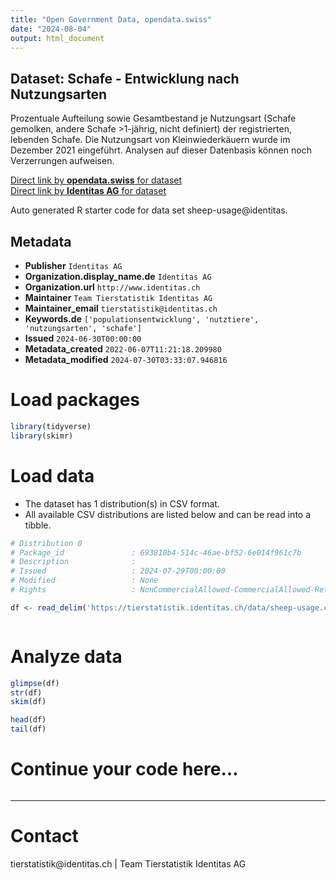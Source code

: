 ```yaml
---
title: "Open Government Data, opendata.swiss"
date: "2024-08-04"
output: html_document
---
```


## Dataset: Schafe - Entwicklung nach Nutzungsarten

Prozentuale Aufteilung sowie Gesamtbestand je Nutzungsart (Schafe gemolken, andere Schafe >1-jährig, nicht definiert) der registrierten, lebenden Schafe. Die Nutzungsart von Kleinwiederkäuern wurde im Dezember 2021 eingeführt. Analysen auf dieser Datenbasis können noch Verzerrungen aufweisen.

[Direct link by **opendata.swiss** for dataset](https://opendata.swiss/de/dataset/schafe-entwicklung-nach-nutzungsarten)<br>
[Direct link by **Identitas AG** for dataset](https://tierstatistik.identitas.ch/)

Auto generated R starter code for data set sheep-usage@identitas.

## Metadata

- **Publisher** `Identitas AG`
- **Organization.display_name.de** `Identitas AG`
- **Organization.url** `http://www.identitas.ch`
- **Maintainer** `Team Tierstatistik Identitas AG`
- **Maintainer_email** `tierstatistik@identitas.ch`
- **Keywords.de** `['populationsentwicklung', 'nutztiere', 'nutzungsarten', 'schafe']`
- **Issued** `2024-06-30T00:00:00`
- **Metadata_created** `2022-06-07T11:21:18.209980`
- **Metadata_modified** `2024-07-30T03:33:07.946816`


# Load packages

```r

library(tidyverse)
library(skimr)

```

# Load data

-   The dataset has 1 distribution(s) in CSV format.
-   All available CSV distributions are listed below and can be read into a tibble.

```r

# Distribution 0
# Package_id               : 693810b4-514c-46ae-bf52-6e014f961c7b
# Description              : 
# Issued                   : 2024-07-29T00:00:00
# Modified                 : None
# Rights                   : NonCommercialAllowed-CommercialAllowed-ReferenceRequired

df <- read_delim('https://tierstatistik.identitas.ch/data/sheep-usage.csv')



```

# Analyze data

```r

glimpse(df)
str(df)
skim(df)

head(df)
tail(df)

```

# Continue your code here...

```r

```

------------------------------------------------------------------------

# Contact

tierstatistik@identitas.ch | Team Tierstatistik Identitas AG
